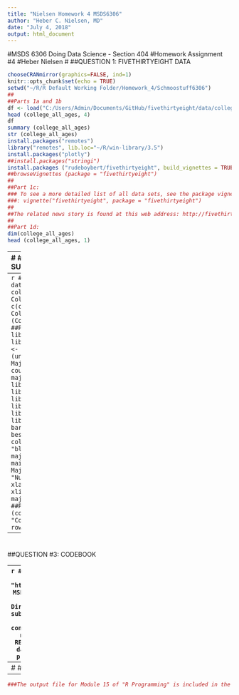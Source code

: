 ---
title: "Nielsen Homework 4 MSDS6306"
author: "Heber C. Nielsen, MD"
date: "July 4, 2018"
output: html_document
---
#MSDS 6306 Doing Data Science - Section 404
#Homework Assignment #4
#Heber Nielsen
#
##QUESTION 1: FIVETHIRTYEIGHT DATA
```{r setup}
chooseCRANmirror(graphics=FALSE, ind=1)
knitr::opts_chunk$set(echo = TRUE)
setwd("~/R/R Default Working Folder/Homework_4/Schmoostuff6306")
##
##Parts 1a and 1b
df <- load("C:/Users/Admin/Documents/GitHub/fivethirtyeight/data/college_all_ages.rda")
head (college_all_ages, 4)
df
summary (college_all_ages)
str (college_all_ages)
install.packages("remotes")
library("remotes", lib.loc="~/R/win-library/3.5")
install.packages("plotly")
##install.packages("stringi")
install.packages ("rudeboybert/fivethirtyeight", build_vignettes = TRUE)
##browseVignettes (package = "fivethirtyeight")
##
##Part 1c:
### To see a more detailed list of all data sets, see the package vignette
###: vignette("fivethirtyeight", package = "fivethirtyeight")
##
##The related news story is found at this web address: http://fivethirtyeight.com/features/the-economic-guide-to-picking-a-college-major/. The story details the results of analyses of the proportion of college students enrolled in, or recently graduated in, specific majors. These proportions are contrasted with the average earning power of starting positions for individuals with those majors. There is a remarkable difference between what are popular majors and what are better paying jobs. 
##
##Part 1d:
dim(college_all_ages)
head (college_all_ages, 1)
```
---
#
##QUESTION 2: DATA SUMMARY

---
```{r}
##Part 2a:
df <- data.frame(college_all_ages)
colnames (df)
College_Column_Names <- c(colnames(df))
College_Column_Names
length (College_Column_Names)
##
##Part 2b:
library("plyr", lib.loc="~/R/win-library/3.5")
Maj_Cat_Count <- data.frame (unique(df$major_category))
Maj_Cat_Count
major_count <- count (df, "major_category")
major_count
##
##Part 2c:
library("ggplot2", lib.loc="~/R/win-library/3.5")
library("RColorBrewer", lib.loc="~/R/win-library/3.5")
par(las=2)
barplot (major_count$freq, beside = TRUE, horiz = TRUE, col = blues9, border = "black", names.arg = major_count$major_category, main = "Unique College Majors by Discipline", sub = "Number per Discipline", xlab = "Individual Majors", xlim = range(pretty(c(0, major_count$freq))))
##
##Part 2d:
write.csv (college_all_ages, file = "College 538 Data.csv", row.names = FALSE)
```
---
#
##QUESTION #3: CODEBOOK

---
```{r}
###Part 3a:
###The Github repository for my homework is "https://github.com/hebernielsen/SchmooStuff-MSDS-6306"
###Part 3b:
###The README file is in the "SchmooStuff-MSDS-6306" Root Directory. A copy is also in the "Homework 4" subdirectory.
###Part 3c:
###The subdirectory "Homework 4" in "SchmooStuff-MSDS-6306" contains the RMarkdown script, HTML file, and my data file "College 538 Data.csv". The README file credits fivethirtyeight for the data.
###Part 3d:
###This RMarkdown script provides the link to my Github repository.
```
---
#
##QUESTION #4: SWIRL

---
```{r}
###The output file for Module 15 of "R Programming" is included in the "Homework 4" subdirectory and is titled "Heber Nielsen Homework 4 Swirl 15". Nearly all of the output for this module was graphics, I did not copy those into the file. I did copy into the file the module statements and instructions/requests, the code I typed into the module which completed the requests, and the progress bars. In the two or three instances an output other than the graphics was produced by Swirl. I included those in my file.
```


